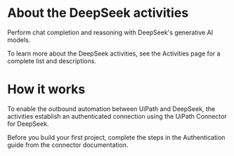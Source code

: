 ﻿# About the DeepSeek activities

Perform chat completion and reasoning with DeepSeek's generative AI models.



To learn more about the DeepSeek activities, see the Activities
            page for a complete list and descriptions.

# How it works

To enable the outbound automation between UiPath and DeepSeek, the activities
                establish an authenticated connection using the UiPath Connector for DeepSeek.

Before you build your first project, complete the steps in the Authentication guide from the connector
                documentation.
